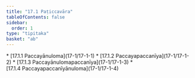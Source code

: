 ```yaml
---
title: "17.1 Paṭiccavāra"
tableOfContents: false
sidebar:
  order: 1
type: "tipitaka"
basket: "ab"
---
```



<DynamicBreadcrumb />



<TableOfContents>
* [17.1.1 Paccayānuloma](17-1/17-1-1)
* [17.1.2 Paccayapaccanīya](17-1/17-1-2)
* [17.1.3 Paccayānulomapaccanīya](17-1/17-1-3)
* [17.1.4 Paccayapaccanīyānuloma](17-1/17-1-4)
</TableOfContents>